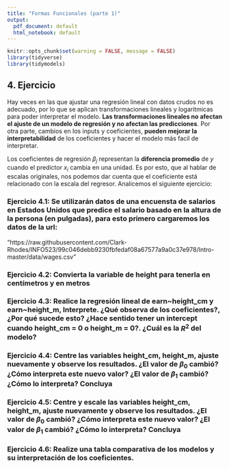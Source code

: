 ```yaml
---
title: "Formas Funcionales (parte 1)"
output:
  pdf_document: default
  html_notebook: default
---
```


```r
knitr::opts_chunk$set(warning = FALSE, message = FALSE) 
library(tidyverse)
library(tidymodels)
```

## 4. Ejercicio

Hay veces en las que ajustar una regresión lineal con datos crudos no es adecuado, por lo que se aplican transformaciones lineales y logaritmicas para poder interpretar el modelo. **Las transformaciones lineales no afectan el ajuste de un modelo de regresión y no afectan las predicciones**. Por otra parte, cambios en los inputs y coeficientes, **pueden mejorar la interpretabilidad** de los coeficientes y hacer el modelo más facil de interpretar. 

Los coeficientes de regresión $\beta_j$ representan la **diferencia promedio** de $y$ cuando el predictor $x_i$ cambia en una unidad. Es por esto, que al hablar de escalas originales, nos podemos dar cuenta que el coeficiente está relacionado con la escala del regresor. Analicemos el siguiente ejercicio:


### Ejercicio 4.1: Se utilizarán datos de una encuensta de salarios en Estados Unidos que predice el salario basado en la altura de la persona (en pulgadas), para esto primero cargaremos los datos de la url:

"https://raw.githubusercontent.com/Clark-Rhodes/INFO523/99c046debb9230fbfedaf08a67577a9a0c37e978/Intro-master/data/wages.csv"

### Ejercicio 4.2: Convierta la variable de height para tenerla en centímetros y en metros

### Ejercicio 4.3: Realice la regresión lineal de earn~height_cm y earn~height_m, Interprete. ¿Qué observa de los coeficientes?, ¿Por qué sucede esto? ¿Hace sentido tener un intercept cuando height_cm = 0 o height_m = 0?. ¿Cuál es la $R^2$ del modelo?

### Ejercicio 4.4: Centre las variables height_cm, height_m, ajuste nuevamente y observe los resultados. ¿El valor de $\beta_0$ cambió? ¿Cómo interpreta este nuevo valor? ¿El valor de $\beta_1$ cambió? ¿Cómo lo interpreta? Concluya

### Ejercicio 4.5: Centre y escale las variables height_cm, height_m, ajuste nuevamente y observe los resultados. ¿El valor de $\beta_0$ cambió? ¿Cómo interpreta este nuevo valor? ¿El valor de $\beta_1$ cambió? ¿Cómo lo interpreta? Concluya

### Ejercicio 4.6: Realize una tabla comparativa de los modelos y su interpretación de los coeficientes.


